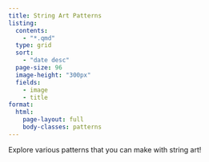 ```yaml
---
title: String Art Patterns
listing:
  contents:
    - "*.qmd"
  type: grid
  sort:
    - "date desc"
  page-size: 96
  image-height: "300px"
  fields:
    - image
    - title
format:
  html:
    page-layout: full
    body-classes: patterns
---
```



Explore various patterns that you can make with string art!